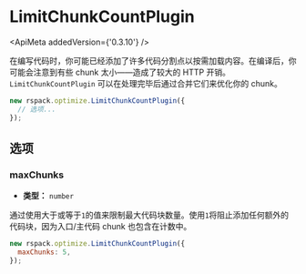 
<WebpackLicense from="https://webpack.docschina.org/plugins/limit-chunk-count-plugin/" />

# LimitChunkCountPlugin

<ApiMeta addedVersion={'0.3.10'} />

在编写代码时，你可能已经添加了许多代码分割点以按需加载内容。在编译后，你可能会注意到有些 chunk 太小——造成了较大的 HTTP 开销。`LimitChunkCountPlugin` 可以在处理完毕后通过合并它们来优化你的 chunk。

```js
new rspack.optimize.LimitChunkCountPlugin({
  // 选项...
});
```

## 选项

### maxChunks

- **类型：** `number`

通过使用大于或等于`1`的值来限制最大代码块数量。使用`1`将阻止添加任何额外的代码块，因为入口/主代码 chunk 也包含在计数中。

```js
new rspack.optimize.LimitChunkCountPlugin({
  maxChunks: 5,
});
```
